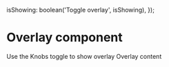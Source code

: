 
  isShowing: boolean('Toggle overlay', isShowing),
});

<Meta title="Core|Overlay" component={Overlay} decorators={[withKnobs]} />

# Overlay component

<Preview>
  <Story name="Basic">
    <div>
      Use the Knobs toggle to show overlay
      <Overlay {...defaultProps(false)}>Overlay content</Overlay>
    </div>
  </Story>
</Preview>
